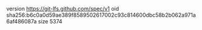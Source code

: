 version https://git-lfs.github.com/spec/v1
oid sha256:b6c0a0d59ae389f8589502617002c93c814600dbc58b2b062a971a6af486087a
size 5374
